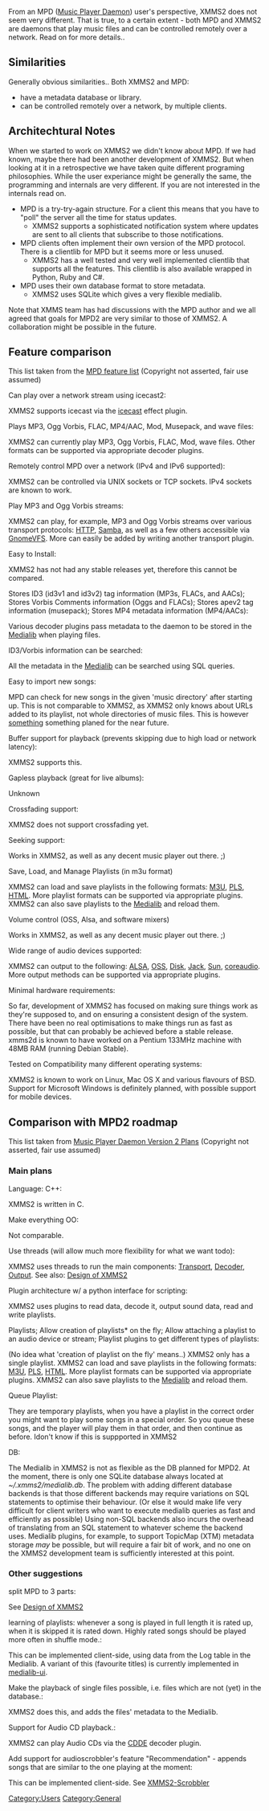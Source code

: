 {{Navbar}}

From an MPD ([http://www.musicpd.org Music Player Daemon]) user's perspective, XMMS2 does not seem very different. That is true, to a certain extent - both MPD and XMMS2 are daemons that play music files and can be controlled remotely over a network. Read on for more details..

== Similarities ==
Generally obvious similarities.. Both XMMS2 and MPD:

* have a metadata database or library.
* can be controlled remotely over a network, by multiple clients.

== Architechtural Notes ==

When we started to work on XMMS2 we didn't know about MPD. If we had known, maybe there had been another development of XMMS2. But when looking at it in a retrospective we have taken quite different programing philosophies. While the user experiance might be generally the same, the programming and internals are very different. If you are not interested in the internals read on.

* MPD is a try-try-again structure. For a client this means that you have to "poll" the server all the time for status updates. 
** XMMS2 supports a sophisticated notification system where updates are sent to all clients that subscribe to those notifications.
* MPD clients often implement their own version of the MPD protocol. There is a clientlib for MPD but it seems more or less unused. 
** XMMS2 has a well tested and very well implemented clientlib that supports all the features. This clientlib is also available wrapped in Python, Ruby and C#.
* MPD uses their own database format to store metadata.
** XMMS2 uses SQLite which gives a very flexible medialib.

Note that XMMS team has had discussions with the MPD author and we all agreed that goals for MPD2 are very similar to those of XMMS2. A collaboration might be possible in the future.

== Feature comparison ==
This list taken from the [http://mpd.wikicities.com/wiki/Features MPD feature list] (Copyright not asserted, fair use assumed)

; Can play over a network stream using icecast2:
XMMS2 supports icecast via the [[Component:ices | icecast]] effect plugin.
; Plays MP3, Ogg Vorbis, FLAC, MP4/AAC, Mod, Musepack, and wave files:
XMMS2 can currently play MP3, Ogg Vorbis, FLAC, Mod, wave files. Other formats can be supported via appropriate decoder plugins.
; Remotely control MPD over a network (IPv4 and IPv6 supported):
XMMS2 can be controlled via UNIX sockets or TCP sockets. IPv4 sockets are known to work.
; Play MP3 and Ogg Vorbis streams:
XMMS2 can play, for example, MP3 and Ogg Vorbis streams over various transport protocols: [[Component:HTTP | HTTP]], [[Component:samba | Samba]], as well as a few others accessible via [[Component:GnomeVFS | GnomeVFS]]. More can easily be added by writing another transport plugin.
; Easy to Install:
XMMS2 has not had any stable releases yet, therefore this cannot be compared.
; Stores ID3 (id3v1 and id3v2) tag information (MP3s, FLACs, and AACs); Stores Vorbis Comments information (Oggs and FLACs); Stores apev2 tag information (musepack); Stores MP4 metadata information (MP4/AACs):
Various decoder plugins pass metadata to the daemon to be stored in the [[Component:Medialib | Medialib]] when playing files.
; ID3/Vorbis information can be searched:
All the metadata in the [[Component:Medialib | Medialib]] can be searched using SQL queries.
; Easy to import new songs:
MPD can check for new songs in the given 'music directory' after starting up. This is not comparable to XMMS2, as XMMS2 only knows about URLs added to its playlist, not whole directories of music files. This is however [[General_Notify_support | something]] something planed for the near future.
; Buffer support for playback (prevents skipping due to high load or network latency):
XMMS2 supports this.
; Gapless playback (great for live albums):
Unknown
; Crossfading support:
XMMS2 does not support crossfading yet.
; Seeking support:
Works in XMMS2, as well as any decent music player out there. ;)
; Save, Load, and Manage Playlists (in m3u format)
XMMS2 can load and save playlists in the following formats: [[Component:m3u | M3U]], [[Component:pls | PLS]], [[Component:html | HTML]]. More playlist formats can be supported via appropriate plugins. XMMS2 can also save playlists to the [[Component:Medialib | Medialib]] and reload them.
; Volume control (OSS, Alsa, and software mixers)
Works in XMMS2, as well as any decent music player out there. ;)
; Wide range of audio devices supported:
XMMS2 can output to the following: [[Component:ALSA | ALSA]], [[Component:OSS | OSS]], [[Component:Diskwriter | Disk]], [[Component:Jack | Jack]], [[Component:Sun | Sun]], [[Component:coreaudio | coreaudio]]. More output methods can be supported via appropriate plugins.
; Minimal hardware requirements:
So far, development of XMMS2 has focused on making sure things work as they're supposed to, and on ensuring a consistent design of the system. There have been no real optimisations to make things run as fast as possible, but that can probably be achieved before a stable release. xmms2d is known to have worked on a Pentium 133MHz machine with 48MB RAM (running Debian Stable).
; Tested on Compatibility many different operating systems:
XMMS2 is known to work on Linux, Mac OS X and various flavours of BSD. Support for Microsoft Windows is definitely planned, with possible support for mobile devices.

== Comparison with MPD2 roadmap ==
This list taken from [http://mpd.wikicities.com/wiki/MusicPlayerDaemonVersion2Plans Music Player Daemon Version 2 Plans] (Copyright not asserted, fair use assumed)

=== Main plans ===

; Language<nowiki>:</nowiki> C++:
XMMS2 is written in C.
; Make everything OO:
Not comparable.
; Use threads (will allow much more flexibility for what we want todo):
XMMS2 uses threads to run the main components: [[Component:Transport | Transport]], [[Component:Decoder | Decoder]], [[Component:Output | Output]]. See also: [[Design of XMMS2]]
; Plugin architecture w/ a python interface for scripting:
XMMS2 uses plugins to read data, decode it, output sound data, read and write playlists.
; Playlists; Allow creation of playlists* on the fly; Allow attaching a playlist to an audio device or stream; Playlist plugins to get different types of playlists:
(No idea what 'creation of playlist on the fly' means..) XMMS2 only has a single playlist. XMMS2 can load and save playlists in the following formats: [[Component:m3u | M3U]], [[Component:pls | PLS]], [[Component:html | HTML]]. More playlist formats can be supported via appropriate plugins. XMMS2 can also save playlists to the [[Component:Medialib | Medialib]] and reload them.
; Queue Playlist:
They are temporary playlists, when you have a playlist in the correct order you might want to play some songs in a special order. So you queue these songs, and the player will play them in that order, and then continue as before. Idon't know if this is suppported in XMMS2
; DB:
The Medialib in XMMS2 is not as flexible as the DB planned for MPD2. At the moment, there is only one SQLite database always located at ''~/.xmms2/medialib.db''. The problem with adding different database backends is that those different backends may require variations on SQL statements to optimise their behaviour. (Or else it would make life very difficult for client writers who want to execute medialib queries as fast and efficiently as possible) Using non-SQL backends also incurs the overhead of translating from an SQL statement to whatever scheme the backend uses. Medialib plugins, for example, to support TopicMap (XTM) metadata storage ''may'' be possible, but will require a fair bit of work, and no one on the XMMS2 development team is sufficiently interested at this point.

=== Other suggestions ===

; split MPD to 3 parts:
See [[Design of XMMS2]]
; learning of playlists<nowiki>:</nowiki> whenever a song is played in full length it is rated up, when it is skipped it is rated down. Highly rated songs should be played more often in shuffle mode.:
This can be implemented client-side, using data from the Log table in the Medialib. A variant of this (favourite titles) is currently implemented in [[XMMS2_Clients#medialib-ui_playlist_client | medialib-ui]].
; Make the playback of single files possible, i.e. files which are not (yet) in the database.:
XMMS2 does this, and adds the files' metadata to the Medialib.
; Support for Audio CD playback.:
XMMS2 can play Audio CDs via the [[Component:cdde | CDDE]] decoder plugin.
; Add support for audioscrobbler's feature "Recommendation" - appends songs that are similar to the one playing at the moment:
This can be implemented client-side. See [[XMMS2 Clients#XMMS2-Scrobbler | XMMS2-Scrobbler]]


[[Category:Users]]
[[Category:General]]